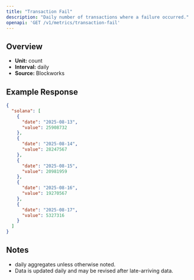 ```yaml
---
title: "Transaction Fail"
description: "Daily number of transactions where a failure occurred."
openapi: 'GET /v1/metrics/transaction-fail'
---
```


## Overview

- **Unit:** count
- **Interval:** daily
- **Source:** Blockworks

## Example Response

```json
{
  "solana": [
    {
      "date": "2025-08-13",
      "value": 25908732
    },
    {
      "date": "2025-08-14",
      "value": 28247567
    },
    {
      "date": "2025-08-15",
      "value": 20981959
    },
    {
      "date": "2025-08-16",
      "value": 19270567
    },
    {
      "date": "2025-08-17",
      "value": 5327316
    }
  ]
}
```

## Notes
- daily aggregates unless otherwise noted.
- Data is updated daily and may be revised after late-arriving data.

